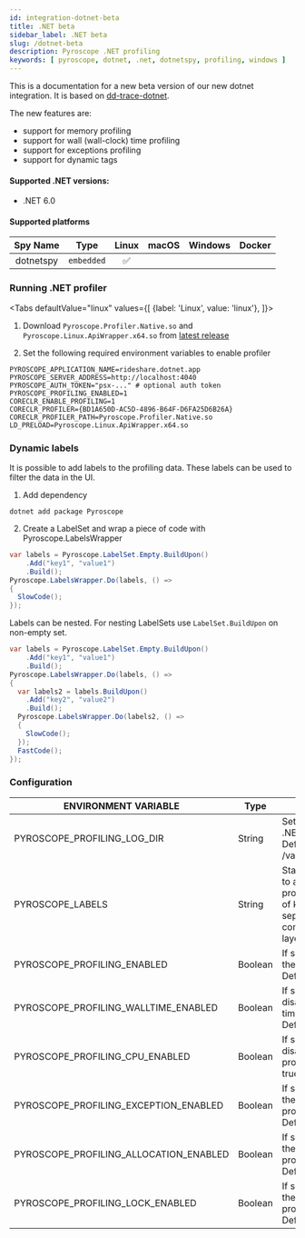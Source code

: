 ```yaml
---
id: integration-dotnet-beta
title: .NET beta
sidebar_label: .NET beta
slug: /dotnet-beta
description: Pyroscope .NET profiling
keywords: [ pyroscope, dotnet, .net, dotnetspy, profiling, windows ]
---
```





 
This is a documentation for a new beta version of our new dotnet integration. It is based on [dd-trace-dotnet](https://github.com/DataDog/dd-trace-dotnet).

The new features are:
- support for memory profiling
- support for wall (wall-clock) time profiling
- support for exceptions profiling
- support for dynamic tags 

#### Supported .NET versions:
 - .NET 6.0
 
#### Supported platforms

| Spy Name     | Type         | Linux | macOS | Windows | Docker |
|:------------:|:------------:|:-----:|:-----:|:-------:|:------:|
| dotnetspy    | `embedded`   |   ✅  |       |         |        |


### Running .NET profiler

<Tabs
  defaultValue="linux"
  values={[
    {label: 'Linux', value: 'linux'},
  ]}>
  <TabItem value="linux">


1. Download `Pyroscope.Profiler.Native.so` and `Pyroscope.Linux.ApiWrapper.x64.so` from [latest release](https://github.com/pyroscope-io/pyroscope-dotnet/releases/)

2. Set the following required environment variables to enable profiler
```shell
PYROSCOPE_APPLICATION_NAME=rideshare.dotnet.app
PYROSCOPE_SERVER_ADDRESS=http://localhost:4040
PYROSCOPE_AUTH_TOKEN="psx-..." # optional auth token
PYROSCOPE_PROFILING_ENABLED=1
CORECLR_ENABLE_PROFILING=1
CORECLR_PROFILER={BD1A650D-AC5D-4896-B64F-D6FA25D6B26A}
CORECLR_PROFILER_PATH=Pyroscope.Profiler.Native.so
LD_PRELOAD=Pyroscope.Linux.ApiWrapper.x64.so
```

  </TabItem>




</Tabs>


### Dynamic labels
It is possible to add labels to the profiling data. These labels can be used to filter the data in the UI.

1. Add dependency 
```shell
dotnet add package Pyroscope
````
2. Create a LabelSet and wrap a piece of code with Pyroscope.LabelsWrapper
```java
var labels = Pyroscope.LabelSet.Empty.BuildUpon()
    .Add("key1", "value1")
    .Build();
Pyroscope.LabelsWrapper.Do(labels, () =>
{
  SlowCode();
});
```

Labels can be nested. For nesting LabelSets use `LabelSet.BuildUpon` on non-empty set.
```java
var labels = Pyroscope.LabelSet.Empty.BuildUpon()
    .Add("key1", "value1")
    .Build();
Pyroscope.LabelsWrapper.Do(labels, () =>
{
  var labels2 = labels.BuildUpon()
    .Add("key2", "value2")
    .Build();
  Pyroscope.LabelsWrapper.Do(labels2, () =>
  {
    SlowCode();
  });
  FastCode();
});
```

### Configuration

| ENVIRONMENT VARIABLE            | Type         | DESCRIPTION |
|---------------------------------|------------|-----------|
| PYROSCOPE_PROFILING_LOG_DIR            | String       | Sets the directory for .NET Profiler logs. Defaults to /var/log/pyroscope/ . |
| PYROSCOPE_LABELS                       | String       | Static labels to apply to an uploaded profile. Must be a list of key:value separated by commas such as: layer:api,team:intake. |
| PYROSCOPE_PROFILING_ENABLED            | Boolean      | If set to true, enables the .NET Profiler. Defaults to false. |
| PYROSCOPE_PROFILING_WALLTIME_ENABLED   | Boolean      | If set to false, disables the Wall time profiling. Defaults to true. |
| PYROSCOPE_PROFILING_CPU_ENABLED        | Boolean      | If set to false, disables the CPU profiling. Defaults to true. |
| PYROSCOPE_PROFILING_EXCEPTION_ENABLED  | Boolean      | If set to true, enables the Exceptions profiling (beta). Defaults to false. |
| PYROSCOPE_PROFILING_ALLOCATION_ENABLED | Boolean      | If set to true, enables the Allocations profiling (beta). Defaults to false. |
| PYROSCOPE_PROFILING_LOCK_ENABLED       | Boolean      | If set to true, enables the Lock Contention profiling (beta). Defaults to false. |
